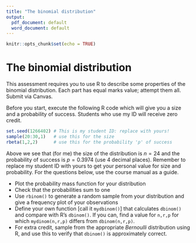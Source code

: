 ```yaml
---
title: "The binomial distribution"
output:
  pdf_document: default
  word_document: default
---
```


```r
knitr::opts_chunk$set(echo = TRUE)
```

# The binomial distribution

This assessment requires you to use R to describe some properties of
the binomial distribution.  Each part has equal marks value; attempt
them all.  Submit via Canvas.

Before you start, execute the following R code which will give you a
size and a probability of success.  Students who use my ID will
receive zero credit.


```r
set.seed(1266402) # This is my student ID: replace with yours!
sample(20:30,1)   # use this for the size
rbeta(1,2,2)      # use this for the probability 'p' of success
```

Above we see that (for me) the size of the distribution is $n=24$ and
the probability of success is $p=0.3974$ (use 4 decimal places).
Remember to replace my student ID with yours to get your personal
value for size and probability.  For the questions below, use the
course manual as a guide.

* Plot the probability mass function for your distribution
* Check that the probabilities sum to one
* Use `rbinom()` to generate a random sample from your distribution
  and give a frequency plot of your observations
* Define your own function [call it `mydbinom()`] that calculates
  `dbinom()` and compare with R's `dbinom()`.  If you can, find a
  value for `n,r,p` for which `mydinom(n,r,p)` differs from
  `dbinom(n,r,p)`.
* For extra credit, sample from the appropriate _Bernoulli_
  distribution using R, and use this to verify that `dbinom()` is
  approximately correct.




